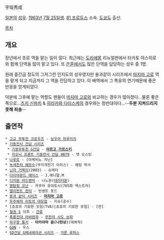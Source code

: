 宇垣秀成

[[일본]]의 [[성우]]. [[1963년]] [[7월 25일]]생. [[81 프로듀스]] 소속. [[도쿄]]도 출신.

[[목차]]
== 개요 ==
장년에서 초로 역을 맡는 일이 많다. 최근에는 [[도라에몽]] 리뉴얼판에서 타카토 야스히로와 함께 단역을 많이 맡고 있다. 또 [[은혼]]에서도 많은 단역을 담당하는 성우 중 1명.

원래 중간급 정도의 그저그런 인지도의 성우였지만 용과같이 시리즈에서 [[마지마 고로]] 역을 맡게 되고 지금까지 그 역을 전담하고 있다. 이 배역에서 그 특유의 연기때문에 좋은 반응을 얻게되었다.

덕분에 그후에 맡는 역할도 팬들이 [[마지마 고로]]와 비교하는 경우가 많아졌다...물론 좋은쪽으로...[[츠지 신파치]] & [[히라카와 다이스케]]의 경우와는 정반대이다...--'''두분 지켜드리지 못해 죄송'''--

== 출연작 ==
 * [[고교 무투전 크로우즈]] - [[보우야 하루미치]]
 * [[기동전사 건담 시리즈]]
  * [[기동무투전 G건담]] - '''[[아르고 가르스키]]'''
  * [[지오닉 프론트 기동전사 건담 0079]] - 맷 오스틴
 * [[나루토]] - [아케비노 지닌]
 * [[녹색전차 해모수]](무지개전기 이리스) - 헤링 박사
 * [[닌자 거북이]](2003) - 슈레더
 * [[다이아몬드 에이스]] - J.애니멀.M
 * [[디지몬 어드벤처]] - 나노몬([[데이터몬]])
 * [[명탐정 코난]] - 카쿠라 유이토시(765화 엑스트라)
 * [[엘리먼트 헌터]] - 빈센트 포드
 * [[용과 같이 시리즈]] - '''[[마지마 고로]]'''
 * [[우주해적 미토의 대모험]] - 키슈(공수)
 * [죠죠의 기묘한 모험(TVA)|죠죠의 기묘한 모험] - [칸]
 * [[철권 5]] 이후 - [[간류]]
 * [[폭룡전대 아바렌쟈]] - [[무한의 사도 보파]]
 * [[피구왕 통키]] - '''타카야마 쥰(나한상)'''(데뷔작)
 * [[GON]] - 우스
 * [[SD건담 G제네레이션 시리즈]] - [[가룬 루퍼스]]


